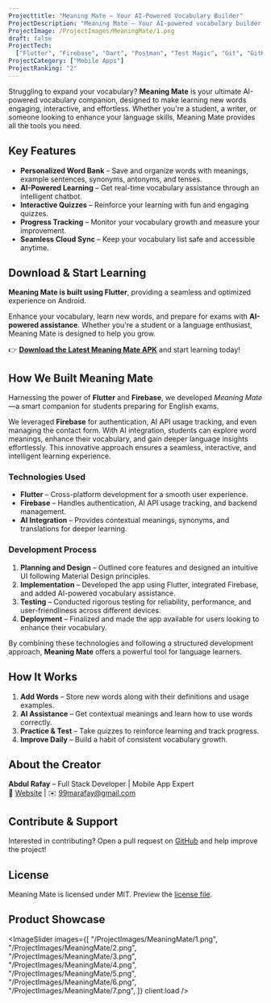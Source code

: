 ```yaml
---
Projecttitle: "Meaning Mate – Your AI-Powered Vocabulary Builder"
ProjectDescription: "Meaning Mate – Your AI-powered vocabulary builder with word storage, synonyms, antonyms, tenses, sentences, and fun quizzes! Unleash your creativity with this app."
ProjectImage: /ProjectImages/MeaningMate/1.png
draft: false
ProjectTech:
  ["Flutter", "Firebase", "Dart", "Postman", "Test Magic", "Git", "GitHub"]
ProjectCategory: ["Mobile Apps"]
ProjectRanking: "2"
---
```



Struggling to expand your vocabulary? **Meaning Mate** is your ultimate AI-powered vocabulary companion, designed to make learning new words engaging, interactive, and effortless. Whether you're a student, a writer, or someone looking to enhance your language skills, Meaning Mate provides all the tools you need.

## **Key Features**

- **Personalized Word Bank** – Save and organize words with meanings, example sentences, synonyms, antonyms, and tenses.
- **AI-Powered Learning** – Get real-time vocabulary assistance through an intelligent chatbot.
- **Interactive Quizzes** – Reinforce your learning with fun and engaging quizzes.
- **Progress Tracking** – Monitor your vocabulary growth and measure your improvement.
- **Seamless Cloud Sync** – Keep your vocabulary list safe and accessible anytime.

## **Download & Start Learning**

**Meaning Mate is built using Flutter**, providing a seamless and optimized experience on Android.

Enhance your vocabulary, learn new words, and prepare for exams with **AI-powered assistance**. Whether you're a student or a language enthusiast, Meaning Mate is designed to help you grow.

👉 [**Download the Latest Meaning Mate APK**](https://www.rafay99.com/Meaning-Mate-APK) and start learning today!

## **How We Built Meaning Mate**

Harnessing the power of **Flutter** and **Firebase**, we developed _Meaning Mate_—a smart companion for students preparing for English exams.

We leveraged **Firebase** for authentication, AI API usage tracking, and even managing the contact form. With AI integration, students can explore word meanings, enhance their vocabulary, and gain deeper language insights effortlessly. This innovative approach ensures a seamless, interactive, and intelligent learning experience.

### **Technologies Used**

- **Flutter** – Cross-platform development for a smooth user experience.
- **Firebase** – Handles authentication, AI API usage tracking, and backend management.
- **AI Integration** – Provides contextual meanings, synonyms, and translations for deeper learning.

### **Development Process**

1. **Planning and Design** – Outlined core features and designed an intuitive UI following Material Design principles.
2. **Implementation** – Developed the app using Flutter, integrated Firebase, and added AI-powered vocabulary assistance.
3. **Testing** – Conducted rigorous testing for reliability, performance, and user-friendliness across different devices.
4. **Deployment** – Finalized and made the app available for users looking to enhance their vocabulary.

By combining these technologies and following a structured development approach, **Meaning Mate** offers a powerful tool for language learners.

## **How It Works**

1. **Add Words** – Store new words along with their definitions and usage examples.
2. **AI Assistance** – Get contextual meanings and learn how to use words correctly.
3. **Practice & Test** – Take quizzes to reinforce learning and track progress.
4. **Improve Daily** – Build a habit of consistent vocabulary growth.

## **About the Creator**

**Abdul Rafay** – Full Stack Developer | Mobile App Expert  
📌 [Website](https://www.rafay99.com) | ✉️ [99marafay@gmail.com](mailto:99marafay@gmail.com)

## **Contribute & Support**

Interested in contributing? Open a pull request on [GitHub](https://github.com/rafay99-epic/MeaningMate) and help improve the project!

## **License**

Meaning Mate is licensed under MIT. Preview the [license file](https://github.com/rafay99-epic/MeaningMate/blob/main/LICENSE).

## **Product Showcase**

<ImageSlider
  images={[
    "/ProjectImages/MeaningMate/1.png",
    "/ProjectImages/MeaningMate/2.png",
    "/ProjectImages/MeaningMate/3.png",
    "/ProjectImages/MeaningMate/4.png",
    "/ProjectImages/MeaningMate/5.png",
    "/ProjectImages/MeaningMate/6.png",
    "/ProjectImages/MeaningMate/7.png",
  ]}
  client:load
/>
